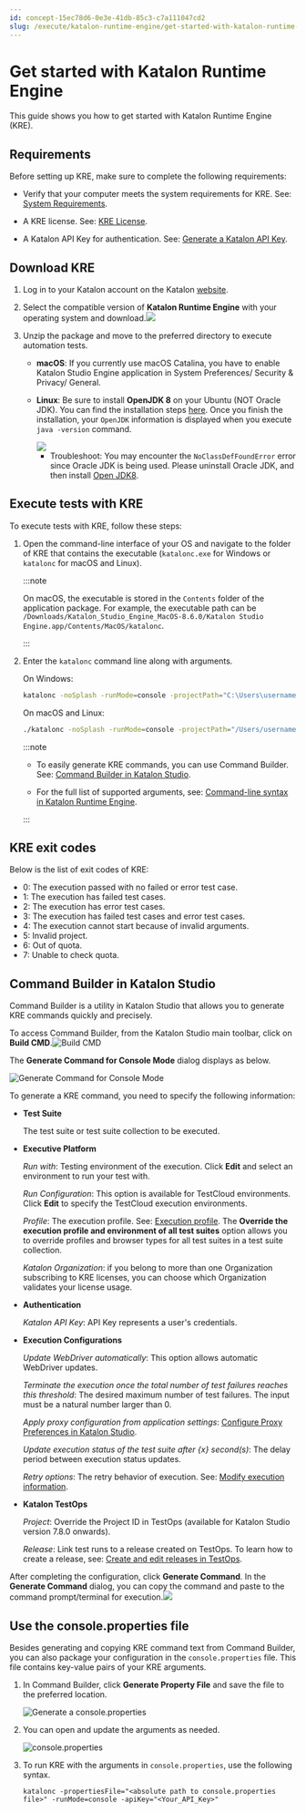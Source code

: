 ```yaml
---
id: concept-15ec78d6-0e3e-41db-85c3-c7a111047cd2
slug: /execute/katalon-runtime-engine/get-started-with-katalon-runtime-engine
---
```


# Get started with Katalon Runtime Engine

This guide shows you how to get started with Katalon Runtime Engine \(KRE\).

## Requirements

Before setting up KRE, make sure to complete the following requirements:

-   Verify that your computer meets the system requirements for KRE. See: [System Requirements](http://docs.katalon.com/display/KD/System+Requirements).

-   A KRE license. See: [KRE License](/administer/katalon-studio-enterprise-and-katalon-runtime-engine-license/license-overview).

-   A Katalon API Key for authentication. See: [Generate a Katalon API Key](/administer/settings/katalon-api-key-in-katalon-testops#).


## Download KRE

1.  Log in to your Katalon account on the Katalon [website](https://katalon.com/download).
2.  Select the compatible version of **Katalon Runtime Engine** with your operating system and download.<img src="/doc_images/Documents/Execute/Katalon_Runtime_Engine/install-RE/kre-download.png" width={500} />

3.  Unzip the package and move to the preferred directory to execute automation tests.

    -   **macOS**: If you currently use macOS Catalina, you have to enable Katalon Studio Engine application in System Preferences/ Security & Privacy/ General.

    -   **Linux**: Be sure to install **OpenJDK 8** on your Ubuntu \(NOT Oracle JDK\). You can find the installation steps [here](http://openjdk.java.net/install/). Once you finish the installation, your <code>OpenJDK</code> information is displayed when you execute <code>java -version</code> command.

        <img src="https://github.com/katalon-studio/docs-images/raw/master/katalon-studio/docs/katalon-studio-for-linux-console-mode/Screen-Shot-2018-02-07-at-11.50.50.png" />

        -   Troubleshoot: You may encounter the <code>NoClassDefFoundError</code> error since Oracle JDK is being used. Please uninstall Oracle JDK, and then install [Open JDK8](http://openjdk.java.net/install/).

## Execute tests with KRE

To execute tests with KRE, follow these steps:

1.  Open the command-line interface of your OS and navigate to the folder of KRE that contains the executable \(<code>katalonc.exe</code> for Windows or <code>katalonc</code> for macOS and Linux\).

    
    :::note

    On macOS, the executable is stored in the <code>Contents</code> folder of the application package. For example, the executable path can be <code>/Downloads/Katalon&#95;Studio&#95;Engine&#95;MacOS-8.6.0/Katalon Studio Engine.app/Contents/MacOS/katalonc</code>.

    :::

2.  Enter the <code>katalonc</code> command line along with arguments.

    On Windows:

    ```sh
    katalonc -noSplash -runMode=console -projectPath="C:\Users\username\Desktop\Katalon Studio\Sample healthcare\test.prj" -retry=0 -testSuiteCollectionPath="Test Suites/healthcare-tests - TS_RegressionTestCollection" -browserType="Chrome" -executionProfile="default" -apiKey="" --config -proxy.auth.option=NO_PROXY -proxy.system.option=NO_PROXY -proxy.system.applyToDesiredCapabilities=true
    ```

    On macOS and Linux:

    ```sh
    ./katalonc -noSplash -runMode=console -projectPath="/Users/username/Katalon Studio/Sample healthcare/test.prj" -retry=0 -testSuiteCollectionPath="Test Suites/healthcare-tests - TS_RegressionTestCollection" -browserType="Chrome" -executionProfile="default" -apiKey="" --config -proxy.auth.option=NO_PROXY -proxy.system.option=NO_PROXY -proxy.system.applyToDesiredCapabilities=true
    ```

    
    :::note

    -   To easily generate KRE commands, you can use Command Builder. See: [Command Builder in Katalon Studio](/execute/katalon-runtime-engine/get-started-with-katalon-runtime-engine#).

    -   For the full list of supported arguments, see: [Command-line syntax in Katalon Runtime Engine](/execute/katalon-runtime-engine/command-line-syntax-in-katalon-runtime-engine).

    :::


## KRE exit codes

Below is the list of exit codes of KRE:

-   0: The execution passed with no failed or error test case.
-   1: The execution has failed test cases.
-   2: The execution has error test cases.
-   3: The execution has failed test cases and error test cases.
-   4: The execution cannot start because of invalid arguments.
-   5: Invalid project.
-   6: Out of quota.
-   7: Unable to check quota.

## Command Builder in Katalon Studio

Command Builder is a utility in Katalon Studio that allows you to generate KRE commands quickly and precisely.

To access Command Builder, from the Katalon Studio main toolbar, click on **Build CMD**.<img src="https://github.com/katalon-studio/docs-images/raw/master/katalon-studio/docs/console-mode-execution/command%20builder.png" alt="Build CMD" />

The **Generate Command for Console Mode** dialog displays as below.

<img src="/doc_images/Documents/Execute/Katalon_Runtime_Engine/console-mode-execution/image/ks-generate-for-console-mode.png" width={500} alt="Generate Command for Console Mode" />

To generate a KRE command, you need to specify the following information:

-   **Test Suite**

    The test suite or test suite collection to be executed.

-   **Executive Platform**

    *Run with*: Testing environment of the execution. Click **Edit** and select an environment to run your test with.

    *Run Configuration*: This option is available for TestCloud environments. Click **Edit** to specify the TestCloud execution environments.

    *Profile*: The execution profile. See: [Execution profile](/create-tests/data-driven-testing/execution-profile). The **Override the execution profile and environment of all test suites** option allows you to override profiles and browser types for all test suites in a test suite collection.

    *Katalon Organization*: if you belong to more than one Organization subscribing to KRE licenses, you can choose which Organization validates your license usage.

-   **Authentication**

    *Katalon API Key*: API Key represents a user's credentials.

-   **Execution Configurations**

    *Update WebDriver automatically*: This option allows automatic WebDriver updates.

    *Terminate the execution once the total number of test failures reaches this threshold*: The desired maximum number of test failures. The input must be a natural number larger than 0.

    *Apply proxy configuration from application settings*: [Configure Proxy Preferences in Katalon Studio](/get-started/set-up-your-workspace/katalon-studio-preferences/configure-proxy-preferences-in-katalon-studio).

    *Update execution status of the test suite after \{x\} second\(s\)*: The delay period between execution status updates.

    *Retry options*: The retry behavior of execution. See: [Modify execution information](/execute/execute-tests-with-katalon-studio/execute-dynamic-test-suites-in-katalon-studio#).

-   **Katalon TestOps**

    *Project*: Override the Project ID in TestOps \(available for Katalon Studio version 7.8.0 onwards\).

    *Release*: Link test runs to a release created on TestOps. To learn how to create a release, see: [Create and edit releases in TestOps](/plan/create-and-edit-releases-in-testops).


After completing the configuration, click **Generate Command**. In the **Generate Command** dialog, you can copy the command and paste to the command prompt/terminal for execution.<img src="/doc_images/Documents/Execute/Katalon_Runtime_Engine/console-mode-execution/image/ks-850-generated-command.png" width={500} />

## Use the console.properties file

Besides generating and copying KRE command text from Command Builder, you can also package your configuration in the <code>console.properties</code> file. This file contains key-value pairs of your KRE arguments.

1.  In Command Builder, click **Generate Property File** and save the file to the preferred location.

    <img src="https://github.com/katalon-studio/docs-images/raw/master/katalon-studio/docs/console-mode-execution/console-properties.png" alt="Generate a console.properties" />

2.  You can open and update the arguments as needed.

    <img src="https://github.com/katalon-studio/docs-images/raw/master/katalon-studio/docs/console-mode-execution/console.properties-file.png" alt="console.properties" />

3.  To run KRE with the arguments in <code>console.properties</code>, use the following syntax.

    ```
    katalonc -propertiesFile="<absolute path to console.properties file>" -runMode=console -apiKey="<Your_API_Key>"
    
    ```